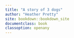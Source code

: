 ```yaml
---
title: "A story of 3 dogs"
author: "Heather Pretty"
site: bookdown::bookdown_site
documentclass: book
classoption: openany
---
```


